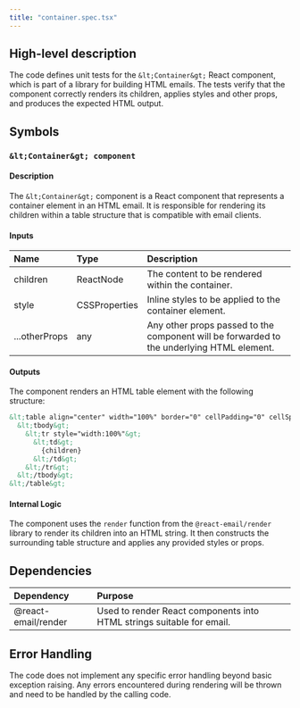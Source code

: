 ```yaml
---
title: "container.spec.tsx"
---
```


## High-level description
The code defines unit tests for the `&lt;Container&gt;` React component, which is part of a library for building HTML emails. The tests verify that the component correctly renders its children, applies styles and other props, and produces the expected HTML output.

## Symbols
### `&lt;Container&gt; component`
#### Description
The `&lt;Container&gt;` component is a React component that represents a container element in an HTML email. It is responsible for rendering its children within a table structure that is compatible with email clients.

#### Inputs
| Name | Type | Description |
|:-----|:-----|:------------|
| children | ReactNode | The content to be rendered within the container. |
| style | CSSProperties | Inline styles to be applied to the container element. |
| ...otherProps | any | Any other props passed to the component will be forwarded to the underlying HTML element. |

#### Outputs
The component renders an HTML table element with the following structure:
```html
&lt;table align="center" width="100%" border="0" cellPadding="0" cellSpacing="0" role="presentation" style="{containerStyles}"&gt;
  &lt;tbody&gt;
    &lt;tr style="width:100%"&gt;
      &lt;td&gt;
        {children}
      &lt;/td&gt;
    &lt;/tr&gt;
  &lt;/tbody&gt;
&lt;/table&gt;
```

#### Internal Logic
The component uses the `render` function from the `@react-email/render` library to render its children into an HTML string. It then constructs the surrounding table structure and applies any provided styles or props.

## Dependencies
| Dependency | Purpose |
|:-----------|:--------|
| @react-email/render | Used to render React components into HTML strings suitable for email. |

## Error Handling
The code does not implement any specific error handling beyond basic exception raising. Any errors encountered during rendering will be thrown and need to be handled by the calling code.
